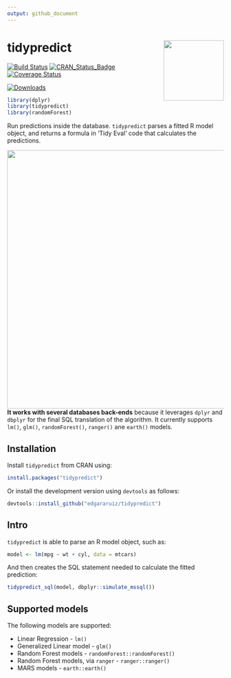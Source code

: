```yaml
---
output: github_document
---
```


# tidypredict <img src="tools/images/logo.png" align="right" width = "140px"/>

[![Build Status](https://travis-ci.org/edgararuiz/tidypredict.svg?branch=master)](https://travis-ci.org/edgararuiz/tidypredict)
[![CRAN_Status_Badge](http://www.r-pkg.org/badges/version/tidypredict)](http://cran.r-project.org/package=tidypredict)
[![Coverage Status](https://img.shields.io/codecov/c/github/edgararuiz/tidypredict/master.svg)](https://codecov.io/github/edgararuiz/tidypredict?branch=master)

[![Downloads](https://cranlogs.r-pkg.org/badges/tidypredict)]()

```r
library(dplyr)
library(tidypredict)
library(randomForest)
```


Run predictions inside the database. `tidypredict` parses a fitted R model object, and returns a formula in 'Tidy Eval' code that calculates the predictions.

<img src="tools/images/howitworks.PNG" align="right" width = "600px"/>

**It works with several databases back-ends** because it leverages `dplyr` and `dbplyr` for the final SQL translation of the algorithm. It currently supports `lm()`, `glm()`, `randomForest()`, `ranger()` ane `earth()` models.

## Installation

Install `tidypredict` from CRAN using:
```r
install.packages("tidypredict")
```

Or install the development version using `devtools` as follows:
```r
devtools::install_github("edgararuiz/tidypredict")
```

## Intro

`tidypredict` is able to parse an R model object, such as:
```r
model <- lm(mpg ~ wt + cyl, data = mtcars)
```

And then creates the SQL statement needed to calculate the fitted prediction:

```r
tidypredict_sql(model, dbplyr::simulate_mssql())
```

## Supported models

The following models are supported:

- Linear Regression - `lm()`
- Generalized Linear model - `glm()`
- Random Forest models - `randomForest::randomForest()`
- Random Forest models, via `ranger` - `ranger::ranger()`
- MARS models - `earth::earth()`


